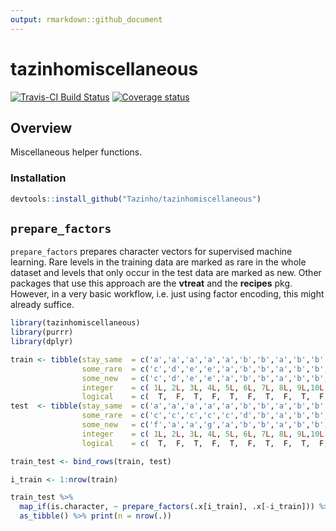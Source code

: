 ```yaml
---
output: rmarkdown::github_document
---
```


# tazinhomiscellaneous

[![Travis-CI Build Status](https://travis-ci.org/Tazinho/tazinhomiscellaneous.svg?branch=master)](https://travis-ci.org/Tazinho/tazinhomiscellaneous) [![Coverage status](https://codecov.io/gh/Tazinho/tazinhomiscellaneous/branch/master/graph/badge.svg)](https://codecov.io/github/Tazinho/tazinhomiscellaneous?branch=master)

## Overview

Miscellaneous helper functions.

### Installation

```r
devtools::install_github("Tazinho/tazinhomiscellaneous")
```

## `prepare_factors`

`prepare_factors` prepares character vectors for supervised machine learning. Rare levels in the training data are marked as rare in the whole dataset and levels that only occur in the test data are marked as new. Other packages that use this approach are the **vtreat** and the **recipes** pkg. However, in a very basic workflow, i.e. just using factor encoding, this might already suffice.

```r
library(tazinhomiscellaneous)
library(purrr)
library(dplyr)

train <- tibble(stay_same  = c('a','a','a','a','a','b','b','a','b','b','b', NA, NA),
                some_rare  = c('c','d','e','e','a','b','b','a','b','b','b', NA, NA),
                some_new   = c('c','d','e','e','a','b','b','a','b','b','b', NA, NA),
                integer    = c( 1L, 2L, 3L, 4L, 5L, 6L, 7L, 8L, 9L,10L,11L,12L,13L),
                logical    = c(  T,  F,  T,  F,  T,  F,  T,  F,  T,  F,  T,  F,  T))
test  <- tibble(stay_same  = c('a','a','a','a','a','b','b','a','b','b','b', NA, NA),
                some_rare  = c('c','c','c','c','c','d','b','a','b','b','b', NA, NA),
                some_new   = c('f','a','a','g','a','b','b','a','b','b','b', NA, NA),
                integer    = c( 1L, 2L, 3L, 4L, 5L, 6L, 7L, 8L, 9L,10L,11L,12L,13L),
                logical    = c(  T,  F,  T,  F,  T,  F,  T,  F,  T,  F,  T,  F,  T))

train_test <- bind_rows(train, test)

i_train <- 1:nrow(train)

train_test %>% 
  map_if(is.character, ~ prepare_factors(.x[i_train], .x[-i_train])) %>% 
  as_tibble() %>% print(n = nrow(.))
```
